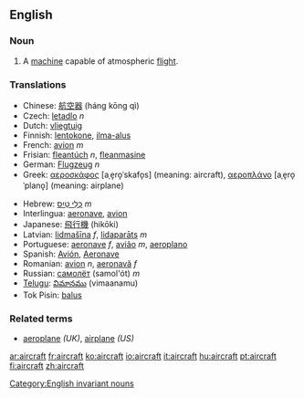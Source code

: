 {{wikipedia}}
==English==

===Noun===
{{en-noun-irreg|aircraft}}

# A [[machine]] capable of atmospheric [[flight]].

===Translations===
{{top}}
*Chinese: [[航空器]] (háng kōng qì)
*Czech: [[letadlo]] ''n''
*Dutch: [[vliegtuig]]
*Finnish: [[lentokone]], [[ilma-alus]]
*French: [[avion]] ''m''
*Frisian: [[fleantúch]] ''n'', [[fleanmasine]]
*German: [[Flugzeug]] ''n''
*Greek: [[αεροσκάφος]] [aˌe̞ro̞ˈskafo̞s] {{n}} (meaning: aircraft), [[αεροπλάνο]] [aˌe̞ro̞ˈplano̞] {{n}} (meaning: airplane)
{{mid}}
*Hebrew: [[כְּלִי טַיִס]] ''m''
*Interlingua: [[aeronave]], [[avion]]
*Japanese: [[飛行機]] (hikōki)
*Latvian: [[lidmašīna]] ''f'', [[lidaparāts]] ''m''
*Portuguese: [[aeronave]] ''f'', [[avião]] ''m'', [[aeroplano]]
*Spanish: [[Avión]], [[Aeronave]]
*Romanian: [[avion]] ''n'', [[aeronavă]] ''f''
*Russian: [[самолёт]] (samol'ót) ''m''
*[[Telugu]]: [[విమానము]] (vimaanamu)
*Tok Pisin: [[balus]]
{{bottom}}

===Related terms===
*[[aeroplane]] ''(UK)'', [[airplane]] ''(US)''

[[Category:English invariant nouns]]

[[ar:aircraft]]
[[fr:aircraft]]
[[ko:aircraft]]
[[io:aircraft]]
[[it:aircraft]]
[[hu:aircraft]]
[[pt:aircraft]]
[[fi:aircraft]]
[[zh:aircraft]]